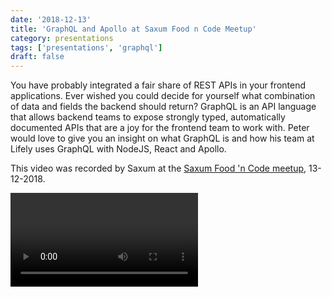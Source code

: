 ```yaml
---
date: '2018-12-13'
title: 'GraphQL and Apollo at Saxum Food n Code Meetup'
category: presentations
tags: ['presentations', 'graphql']
draft: false
---
```


You have probably integrated a fair share of REST APIs in your frontend applications. Ever wished you could decide for yourself what combination of data and fields the backend should return? GraphQL is an API language that allows backend teams to expose strongly typed, automatically documented APIs that are a joy for the frontend team to work with. Peter would love to give you an insight on what GraphQL is and how his team at Lifely uses GraphQL with NodeJS, React and Apollo.

This video was recorded by Saxum at the [Saxum Food 'n Code meetup](https://www.meetup.com/Food-n-Code/events/256265403/), 13-12-2018.

<Video id="E1tp5-NDrOw" mediaprovider="youtube"/>
